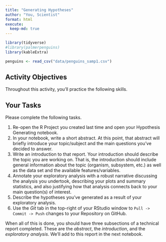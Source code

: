 ```yaml
---
title: "Generating Hypotheses"
author: "You, Scientist"
format: html
execute:
  keep-md: true
---
```


```r
library(tidyverse)
#library(palmerpenguins)
library(kableExtra)

penguins <- read_csv("data/penguins_samp1.csv")
```

## Activity Objectives

Throughout this activity, you'll practice the following skills.




## Your Tasks

Please complete the following tasks. 

1. Re-open the R Project you created last time and open your Hypothesis Generating notebook.
2. In your notebook, write a short abstract. At this point, that abstract will briefly introduce your topic/subject and the main questions you've decided to answer.
3. Write an introduction to that report. Your introduction should describe the topic you are working on. That is, the introduction should include general information about the topic (organism, subsystem, etc.) as well as the data set and the available features/variables.
4. Annotate your exploratory analysis with a robust narrative discussing the analysis you undertook, describing your plots and summary statistics, and also justifying how that analysis connects back to your main question(s) of interest.
5. Describe the hypotheses you've generated as a result of your exploratory analysis.
6. Use the *Git* tab in the top-right of your RStudio window to `Pull -> Commit -> Push` changes to your Repository on GitHub.

When all of this is done, you should have three subsections of a technical report completed. These are the *abstract*, the *introduction*, and the *exploratory analysis*. We'll add to this report in the next notebook.

